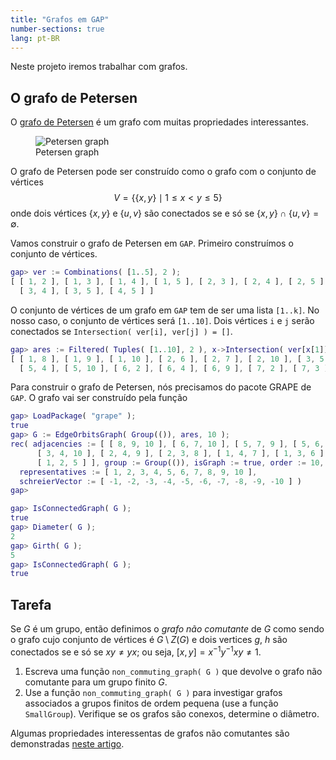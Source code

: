 ```yaml
---
title: "Grafos em GAP"
number-sections: true
lang: pt-BR
---
```


Neste projeto iremos trabalhar com grafos. 

## O grafo de Petersen


:::{.subexample}
O [grafo de Petersen](http://pt.wikipedia.org/wiki/Grafo_de_Petersen) é um grafo com muitas  propriedades interessantes. 


![Petersen graph](pics/Petersen1_tiny.svg)

O grafo de Petersen pode
ser construído como o grafo com o conjunto de vértices 
$$
V=\{\{x,y\}\mid 1\leq x<y\leq 5\}
$$
onde dois vértices $\{x,y\}$ e $\{u,v\}$ são conectados se e só se $\{x,y\}\cap \{u,v\}=\emptyset$.


Vamos construir o grafo de Petersen em `GAP`. Primeiro  construímos o conjunto de vértices. 

```matlab
gap> ver := Combinations( [1..5], 2 );
[ [ 1, 2 ], [ 1, 3 ], [ 1, 4 ], [ 1, 5 ], [ 2, 3 ], [ 2, 4 ], [ 2, 5 ], 
  [ 3, 4 ], [ 3, 5 ], [ 4, 5 ] ]
```


O conjunto de vértices de um grafo em `GAP` tem de ser uma lista `[1..k]`. No nosso caso, o conjunto de vértices será `[1..10]`. Dois vértices `i` e `j`
serão conectados se `Intersection( ver[i], ver[j] ) = []`.

```matlab
gap> ares := Filtered( Tuples( [1..10], 2 ), x->Intersection( ver[x[1]], ver[x[2]] ) = [] );
[ [ 1, 8 ], [ 1, 9 ], [ 1, 10 ], [ 2, 6 ], [ 2, 7 ], [ 2, 10 ], [ 3, 5 ], [ 3, 7 ], [ 3, 9 ], [ 4, 5 ], [ 4, 6 ], [ 4, 8 ], [ 5, 3 ], 
  [ 5, 4 ], [ 5, 10 ], [ 6, 2 ], [ 6, 4 ], [ 6, 9 ], [ 7, 2 ], [ 7, 3 ], [ 7, 8 ], [ 8, 1 ], [ 8, 4 ], [ 8, 7 ], [ 9, 1 ], [ 9, 3 ], [ 9, 6 ], [ 10, 1 ], [ 10, 2 ], [ 10, 5 ] ]
```

Para construir o grafo de Petersen, nós precisamos do pacote GRAPE de `GAP`. O grafo vai ser construído pela função

<!--http://www.gap-system.org/Manuals/pkg/grape/htm/CHAP002.htm#SECT002</Link><LinkText><Code>EdgeOrbitsGraph( G, ares, n )</Code></LinkText></URL>. 
O argumento <Arg>G</Arg> é um grupo que age sobre o conjunto de vértices, 
<Arg>ares</Arg> é um conjunto de arestas, e <Arg>n</Arg> é o número de 
vértices. O grafo construído pela função vai ter <Code>[1..n]</Code>
como conjunto de vértices, e o <M>G</M>-fecho de <Arg>ares</Arg> como 
conjunto de arestas. Nos nossos exemplos nós vamos trabalhar com <M>G=1</M>, 
e neste caso o conjunto de arestas vai ser <Arg>ares</Arg>.

-->
```matlab
gap> LoadPackage( "grape" );
true
gap> G := EdgeOrbitsGraph( Group(()), ares, 10 );
rec( adjacencies := [ [ 8, 9, 10 ], [ 6, 7, 10 ], [ 5, 7, 9 ], [ 5, 6, 8 ], 
      [ 3, 4, 10 ], [ 2, 4, 9 ], [ 2, 3, 8 ], [ 1, 4, 7 ], [ 1, 3, 6 ], 
      [ 1, 2, 5 ] ], group := Group(()), isGraph := true, order := 10, 
  representatives := [ 1, 2, 3, 4, 5, 6, 7, 8, 9, 10 ], 
  schreierVector := [ -1, -2, -3, -4, -5, -6, -7, -8, -9, -10 ] )
gap> 
```

```matlab
gap> IsConnectedGraph( G );
true
gap> Diameter( G );
2
gap> Girth( G );
5
gap> IsConnectedGraph( G );
true
```
:::

## Tarefa


:::{.subproblem}
Se $G$ é um grupo, então definimos o *grafo não comutante* de $G$ como sendo o grafo cujo conjunto de vértices é $G\setminus Z(G)$ e dois vertices $g,\ h$ são conectados se e só se $xy\neq yx$; ou seja, $[x,y]=x^{-1}y^{-1}xy\neq 1$.


1. Escreva uma função `non_commuting_graph( G )` que devolve o grafo não comutante para um grupo finito $G$.
2. Use a função `non_commuting_graph( G )` para investigar grafos associados a grupos finitos de ordem pequena (use a função
`SmallGroup`). Verifique se os grafos são conexos, determine o diâmetro.

Algumas propriedades interessentas de grafos não comutantes são demonstradas [neste artigo](http://www.sciencedirect.com/science/article/pii/S002186930600113X#).
:::